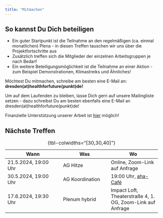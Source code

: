 ```yaml
---
title: "Mitmachen"
---
```


## So kannst Du Dich beteiligen
* Ein guter Startpunkt ist die Teilnahme an den regelmäßigen (ca. einmal monatlichen) Plena - in diesen Treffen tauschen wir uns über die Projektfortschritte aus
* Zusätzlich treffen sich die Mitglieder der einzelnen Arbeitsgruppen je nach Bedarf
* Ein weitere Beteiligungsmöglichkeit ist die Teilnahme an einer Aktion - zum Beispiel Demonstrationen, Klimastreiks und Ähnliches!

Möchtest Du mitmachen, schreibe am besten eine E-Mail an:  
**dresden(at)healthforfuture(punkt)de!**

Um auf dem Laufenden zu bleiben, lasse Dich gern auf unsere Mailingliste setzen - dazu schreibst Du am besten ebenfalls eine E-Mail an dresden(at)healthforfuture(punkt)de!

Finanzielle Unterstützung unserer Arbeit ist [hier](https://healthforfuture.de/spenden/) möglich!


## Nächste Treffen

| Wann                      | Was                   | Wo                     |
|---------------------------|-----------------------|------------------------|
| 21.5.2024, 19:00 Uhr | AG Hitze | Online, Zoom-Link auf Anfrage |
| 30.5.2024, 19:00 Uhr | AG Koordination | 19:00 Uhr, [aha-Café](https://ladencafe.de/) |
| 17.6.2024, 19:30 Uhr | Plenum hybrid | Impact Loft, Theaterstraße 4, 1. OG, Zoom-Link auf Anfrage |


: {tbl-colwidths="[30,30,40]"}

<!-- | 7.3.2024, mittags | Infostand AG Ernährung | Kantine "Caruso" am Uniklinikum -->
<!-- | 1.3.2024 | Treffen der AG Lehre | ausstehend -->
<!-- | 4.3.2024, 19:00 Uhr | Treffen der AG Ernährung | Impact Loft Theaterstraße 4, 1. OG | -->